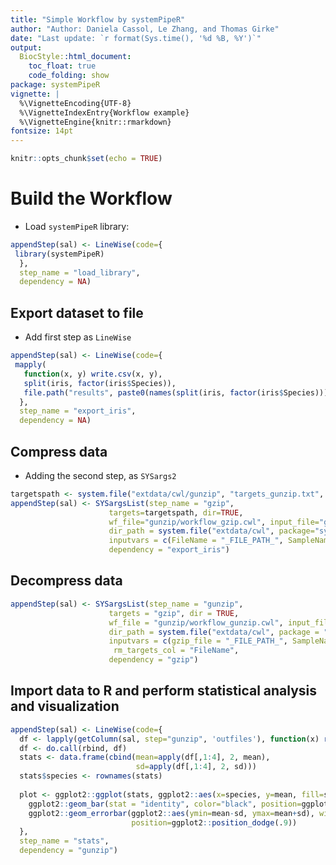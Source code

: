 ```yaml
---
title: "Simple Workflow by systemPipeR" 
author: "Author: Daniela Cassol, Le Zhang, and Thomas Girke"
date: "Last update: `r format(Sys.time(), '%d %B, %Y')`" 
output:
  BiocStyle::html_document:
    toc_float: true
    code_folding: show
package: systemPipeR
vignette: |
  %\VignetteEncoding{UTF-8}
  %\VignetteIndexEntry{Workflow example}
  %\VignetteEngine{knitr::rmarkdown}
fontsize: 14pt
---
```


```r
knitr::opts_chunk$set(echo = TRUE)
```

# Build the Workflow 

- Load `systemPipeR` library:

```r
appendStep(sal) <- LineWise(code={
 library(systemPipeR)
  }, 
  step_name = "load_library", 
  dependency = NA)
```

## Export dataset to file

- Add first step as `LineWise`

```r
appendStep(sal) <- LineWise(code={
 mapply(
   function(x, y) write.csv(x, y),
   split(iris, factor(iris$Species)),
   file.path("results", paste0(names(split(iris, factor(iris$Species))), ".csv")))
  }, 
  step_name = "export_iris", 
  dependency = NA)
```

## Compress data

- Adding the second step, as `SYSargs2` 

```r
targetspath <- system.file("extdata/cwl/gunzip", "targets_gunzip.txt", package="systemPipeR")
appendStep(sal) <- SYSargsList(step_name = "gzip", 
                      targets=targetspath, dir=TRUE,
                      wf_file="gunzip/workflow_gzip.cwl", input_file="gunzip/gzip.yml",
                      dir_path = system.file("extdata/cwl", package="systemPipeR"),
                      inputvars = c(FileName = "_FILE_PATH_", SampleName = "_SampleName_"), 
                      dependency = "export_iris")
```

## Decompress data

```r
appendStep(sal) <- SYSargsList(step_name = "gunzip", 
                      targets = "gzip", dir = TRUE,
                      wf_file = "gunzip/workflow_gunzip.cwl", input_file = "gunzip/gunzip.yml",
                      dir_path = system.file("extdata/cwl", package = "systemPipeR"),
                      inputvars = c(gzip_file = "_FILE_PATH_", SampleName = "_SampleName_"), 
                       rm_targets_col = "FileName", 
                      dependency = "gzip")
```

## Import data to R and perform statistical analysis and visualization 

```r
appendStep(sal) <- LineWise(code={
  df <- lapply(getColumn(sal, step="gunzip", 'outfiles'), function(x) read.delim(x, sep=",")[-1])
  df <- do.call(rbind, df)
  stats <- data.frame(cbind(mean=apply(df[,1:4], 2, mean),
                            sd=apply(df[,1:4], 2, sd)))
  stats$species <- rownames(stats)
  
  plot <- ggplot2::ggplot(stats, ggplot2::aes(x=species, y=mean, fill=species)) + 
    ggplot2::geom_bar(stat = "identity", color="black", position=ggplot2::position_dodge()) +
    ggplot2::geom_errorbar(ggplot2::aes(ymin=mean-sd, ymax=mean+sd), width=.2,
                           position=ggplot2::position_dodge(.9)) 
  }, 
  step_name = "stats", 
  dependency = "gunzip")
```


